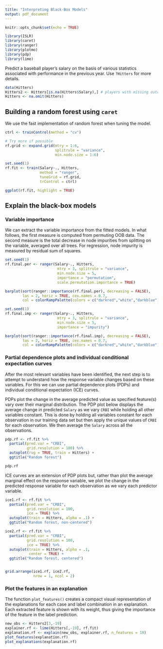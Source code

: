 ```yaml
---
title: "Interpreting Black-Box Models"
output: pdf_document
---
```


```r
knitr::opts_chunk$set(echo = TRUE)
```

```r
library(ISLR)
library(caret)
library(ranger)
library(plotmo)
library(pdp)
library(lime)
```

Predict a baseball player’s salary on the basis of various statistics associated with performance in the previous year. Use `?Hitters` for more details.

```r
data(Hitters)
Hitters2 <- Hitters[is.na(Hitters$Salary),] # players with missing outcome
Hitters <- na.omit(Hitters)
```


## Building a random forest using `caret`

We use the fast implementation of random forest when tuning the model.

```r
ctrl <- trainControl(method = "cv")

# Try more if possible
rf.grid <- expand.grid(mtry = 1:6,
                       splitrule = "variance",
                       min.node.size = 1:6)

set.seed(1)
rf.fit <- train(Salary~., Hitters, 
                method = "ranger",
                tuneGrid = rf.grid,
                trControl = ctrl)

ggplot(rf.fit, highlight = TRUE)
```


## Explain the black-box models

### Variable importance

We can extract the variable importance from the fitted models. In what follows, the first measure is computed from permuting OOB data. The second measure is the total decrease in node impurities from splitting on the variable, averaged over all trees. For regression, node impurity is measured by residual sum of squares.

```r
set.seed(1)
rf.final.per <- ranger(Salary~., Hitters,
                        mtry = 3, splitrule = "variance",
                        min.node.size = 5,
                        importance = "permutation",
                        scale.permutation.importance = TRUE) 

barplot(sort(ranger::importance(rf.final.per), decreasing = FALSE), 
        las = 2, horiz = TRUE, cex.names = 0.7,
        col = colorRampPalette(colors = c("darkred","white","darkblue"))(19))

set.seed(1)
rf.final.imp <- ranger(Salary~., Hitters,
                        mtry = 3, splitrule = "variance",
                        min.node.size = 5,
                        importance = "impurity") 

barplot(sort(ranger::importance(rf.final.imp), decreasing = FALSE), 
        las = 2, horiz = TRUE, cex.names = 0.7,
        col = colorRampPalette(colors = c("darkred","white","darkblue"))(19))

```

### Partial dependence plots and individual conditional expectation curves

After the most relevant variables have been identified, the next step is to attempt to understand how the response variable changes based on these variables. For this we can use partial dependence plots (PDPs) and individual conditional expectation (ICE) curves.

PDPs plot the change in the average predicted value as specified feature(s) vary over their marginal distribution. The PDP plot below displays the average change in predicted `Salary` as we vary `CRBI` while holding all other variables constant. This is done by holding all variables constant for each observation in our training data set but then apply the unique values of `CRBI` for each observation. We then average the `Salary` across all the observations. 

```r
pdp.rf <- rf.fit %>% 
  partial(pred.var = "CRBI", 
          grid.resolution = 100) %>%
  autoplot(rug = TRUE, train = Hitters) +
  ggtitle("Random forest") 

pdp.rf
```

ICE curves are an extension of PDP plots but, rather than plot the average marginal effect on the response variable, we plot the change in the predicted response variable for each observation as we vary each predictor variable. 

```r
ice1.rf <- rf.fit %>% 
  partial(pred.var = "CRBI", 
          grid.resolution = 100,
          ice = TRUE) %>%
  autoplot(train = Hitters, alpha = .1) +
  ggtitle("Random forest, non-centered") 

ice2.rf <- rf.fit %>% 
  partial(pred.var = "CRBI", 
          grid.resolution = 100,
          ice = TRUE) %>%
  autoplot(train = Hitters, alpha = .1, 
           center = TRUE) +
  ggtitle("Random forest, centered") 


grid.arrange(ice1.rf, ice2.rf, 
             nrow = 1, ncol = 2)
```


### Plot the features in an explanation
The function `plot_features()` creates a compact visual representation of the explanations for each case and label combination in an explanation. Each extracted feature is shown with its weight, thus giving the importance of the feature in the label prediction.

```r
new_obs <- Hitters2[3,-19]
explainer.rf <- lime(Hitters[,-19], rf.fit)
explanation.rf <- explain(new_obs, explainer.rf, n_features = 19)
plot_features(explanation.rf)
plot_explanations(explanation.rf)
```



